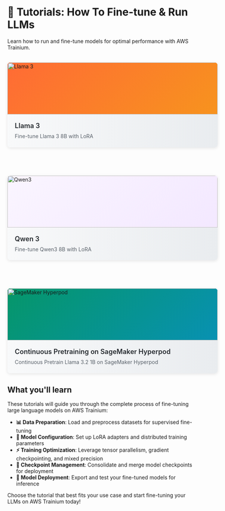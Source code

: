 <!---
Copyright 2025 The HuggingFace Team. All rights reserved.

Licensed under the Apache License, Version 2.0 (the "License");
you may not use this file except in compliance with the License.
You may obtain a copy of the License at

    http://www.apache.org/licenses/LICENSE-2.0

Unless required by applicable law or agreed to in writing, software
distributed under the License is distributed on an "AS IS" BASIS,
WITHOUT WARRANTIES OR CONDITIONS OF ANY KIND, either express or implied.
See the License for the specific language governing permissions and
limitations under the License.
-->
# 🚀  Tutorials: How To Fine-tune & Run LLMs

Learn how to run and fine-tune models for optimal performance with AWS Trainium.
<div style="display: grid !important; grid-template-columns: repeat(auto-fit, minmax(350px, 1fr)) !important; gap: 24px !important; margin: 32px -32px !important; padding: 0 32px !important; max-width: none !important; width: calc(100% + 64px) !important;">

<a href="./sft_lora_finetune_llm" style="text-decoration: none !important; color: inherit !important; display: block !important;">
<div style="border-radius: 8px !important; background-color: white !important; box-shadow: 0 2px 8px rgba(0,0,0,0.1) !important; transition: all 0.3s ease-in-out !important; cursor: pointer !important; display: flex !important; flex-direction: column !important; min-height: 200px !important; border: none !important;"
onmouseover="this.style.transform='translateY(-4px)'; this.style.boxShadow='0 8px 24px rgba(0,0,0,0.15)'; this.querySelector('.card-content').style.backgroundPosition='0% 0'" onmouseout="this.style.transform='translateY(0)'; this.style.boxShadow='0 2px 8px rgba(0,0,0,0.1)'; this.querySelector('.card-content').style.backgroundPosition='100% 0'">
  <div style="height: 140px !important; min-height: 140px !important; background: linear-gradient(135deg, #FF6B35 0%, #F7931E 100%) !important; display: flex !important; align-items: center !important; justify-content: center !important; position: relative !important; border: none !important; margin: 0 !important; padding: 0 !important; border-radius: 8px 8px 0 0 !important; overflow: hidden !important;">
    <img src="https://huggingface.co/datasets/huggingface/documentation-images/resolve/main/optimum/neuron/training_tutorials/llama-logo.png" alt="Llama 3" style="width: 100% !important; height: 100% !important; object-fit: cover !important; border: none !important; border-radius: 8px 8px 0 0 !important;" onerror="this.outerHTML='<div style=\'color: white; font-size: 48px; font-weight: bold; z-index: 10;
position: relative;\'>🦙</div>'"/>
  </div>
  <div class="card-content" style="padding: 20px !important; background: white !important;
background-image: linear-gradient(90deg, transparent 0%, #f8f9fa 50%, #e9ecef 100%) !important; background-size: 200% 100% !important; background-position: 100% 0 !important;
transition: background-position 0.4s ease-out !important; width: 100% !important; box-sizing: border-box !important; flex: 1 !important; border: none !important; margin: 0 !important;
border-radius: 0 0 8px 8px !important;">
    <h3 style="margin: 0 0 8px 0 !important; font-size: 18px !important;
font-weight: 600 !important; color: #24292e !important;">
      Llama 3
    </h3>
    <p style="margin: 0 !important;
font-size: 14px !important; color: #586069 !important; line-height: 1.4 !important;">
      Fine-tune Llama 3 8B with LoRA
    </p>
  </div>
</div>
</a>

<a href="./finetune_qwen3" style="text-decoration: none !important;
color: inherit !important; display: block !important;">
<div style="border-radius: 8px !important; background-color: white !important; box-shadow: 0 2px 8px rgba(0,0,0,0.1) !important;
transition: all 0.3s ease-in-out !important; cursor: pointer !important; display: flex !important; flex-direction: column !important; min-height: 200px !important;
border: none !important;" onmouseover="this.style.transform='translateY(-4px)'; this.style.boxShadow='0 8px 24px rgba(0,0,0,0.15)'; this.querySelector('.card-content').style.backgroundPosition='0% 0'" onmouseout="this.style.transform='translateY(0)'; this.style.boxShadow='0 2px 8px rgba(0,0,0,0.1)';
this.querySelector('.card-content').style.backgroundPosition='100% 0'">
  <div style="height: 140px !important; min-height: 140px !important; background: linear-gradient(135deg, #faf5ff 0%, #f3e8ff 100%) !important; display: flex !important;
align-items: center !important; justify-content: center !important; position: relative !important; border: none !important; margin: 0 !important; padding: 0 !important;
border-radius: 8px 8px 0 0 !important; overflow: hidden !important;">
    <img src="https://huggingface.co/datasets/huggingface/documentation-images/resolve/main/optimum/neuron/training_tutorials/qwen3-logo.png" alt="Qwen3" style="width: 100% !important;
height: 100% !important; object-fit: cover !important; border: none !important; border-radius: 8px 8px 0 0 !important;" onerror="this.outerHTML='<div style=\'color: white; font-size: 48px;
font-weight: bold; z-index: 10; position: relative;\'>🔷</div>'"/>
  </div>
  <div class="card-content" style="padding: 20px !important; background: white !important;
background-image: linear-gradient(90deg, transparent 0%, #f8f9fa 50%, #e9ecef 100%) !important; background-size: 200% 100% !important; background-position: 100% 0 !important;
transition: background-position 0.4s ease-out !important; width: 100% !important; box-sizing: border-box !important; flex: 1 !important; border: none !important; margin: 0 !important;
border-radius: 0 0 8px 8px !important;">
    <h3 style="margin: 0 0 8px 0 !important; font-size: 18px !important;
font-weight: 600 !important; color: #24292e !important;">
      Qwen 3
    </h3>
    <p style="margin: 0 !important;
font-size: 14px !important; color: #586069 !important; line-height: 1.4 !important;">
      Fine-tune Qwen3 8B with LoRA
    </p>
  </div>
</div>
</a>

<a href="./pretraining_hyperpod_llm" style="text-decoration: none !important;
color: inherit !important; display: block !important;">
<div style="border-radius: 8px !important; background-color: white !important; box-shadow: 0 2px 8px rgba(0,0,0,0.1) !important;
transition: all 0.3s ease-in-out !important; cursor: pointer !important; display: flex !important; flex-direction: column !important; min-height: 200px !important;
border: none !important;" onmouseover="this.style.transform='translateY(-4px)'; this.style.boxShadow='0 8px 24px rgba(0,0,0,0.15)'; this.querySelector('.card-content').style.backgroundPosition='0% 0'" onmouseout="this.style.transform='translateY(0)'; this.style.boxShadow='0 2px 8px rgba(0,0,0,0.1)';
this.querySelector('.card-content').style.backgroundPosition='100% 0'">
  <div style="height: 140px !important; min-height: 140px !important; background: linear-gradient(135deg, #059669 0%, #0891b2 100%) !important; display: flex !important;
align-items: center !important; justify-content: center !important; position: relative !important; border: none !important; margin: 0 !important; padding: 0 !important;
border-radius: 8px 8px 0 0 !important; overflow: hidden !important;">
    <img src="https://huggingface.co/datasets/huggingface/documentation-images/resolve/main/optimum/neuron/training_tutorials/sagemaker-logo.png" alt="SageMaker Hyperpod" style="width: 100% !important;
height: 100% !important; object-fit: cover !important; border: none !important; border-radius: 8px 8px 0 0 !important;" onerror="this.outerHTML='<div style=\'color: white; font-size: 28px;
font-weight: bold; text-align: center; z-index: 10; position: relative;\'>☁️<br/>SageMaker</div>'"/>
  </div>
  <div class="card-content" style="padding: 20px !important; background: white !important;
background-image: linear-gradient(90deg, transparent 0%, #f8f9fa 50%, #e9ecef 100%) !important; background-size: 200% 100% !important; background-position: 100% 0 !important;
transition: background-position 0.4s ease-out !important; width: 100% !important; box-sizing: border-box !important; flex: 1 !important; border: none !important; margin: 0 !important;
border-radius: 0 0 8px 8px !important;">
    <h3 style="margin: 0 0 8px 0 !important; font-size: 18px !important;
font-weight: 600 !important; color: #24292e !important;">
      Continuous Pretraining on SageMaker Hyperpod
    </h3>
    <p style="margin: 0 !important;
font-size: 14px !important; color: #586069 !important; line-height: 1.4 !important;">
      Continuous Pretrain Llama 3.2 1B on SageMaker Hyperpod
    </p>
  </div>
</div>
</a>

</div>

## What you'll learn

These tutorials will guide you through the complete process of fine-tuning large language models on AWS Trainium:

- **📊 Data Preparation**: Load and preprocess datasets for supervised fine-tuning
- **🔧 Model Configuration**: Set up LoRA adapters and distributed training parameters
- **⚡ Training Optimization**: Leverage tensor parallelism, gradient checkpointing, and mixed precision
- **💾 Checkpoint Management**: Consolidate and merge model checkpoints for deployment
- **🚀 Model Deployment**: Export and test your fine-tuned models for inference

Choose the tutorial that best fits your use case and start fine-tuning your LLMs on AWS Trainium today!
